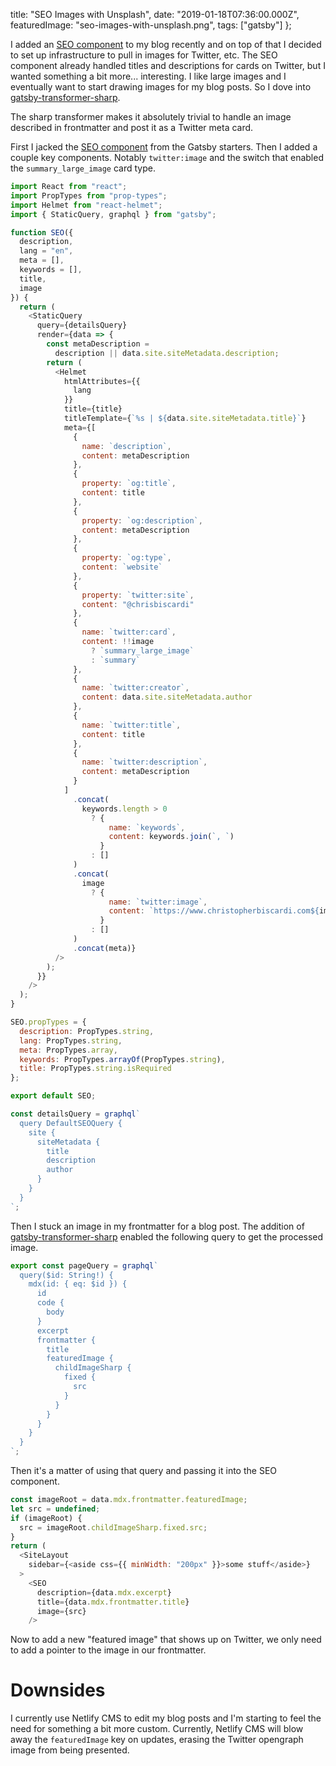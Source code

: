   title: "SEO Images with Unsplash",
  date: "2019-01-18T07:36:00.000Z",
  featuredImage: "seo-images-with-unsplash.png",
  tags: ["gatsby"]
};

I added an
[SEO component](https://www.gatsbyjs.org/docs/add-seo-component/)
to my blog recently and on top of that I decided to set up
infrastructure to pull in images for Twitter, etc. The SEO
component already handled titles and descriptions for cards
on Twitter, but I wanted something a bit more...
interesting. I like large images and I eventually want to
start drawing images for my blog posts. So I dove into
[gatsby-transformer-sharp](https://www.npmjs.com/package/gatsby-transformer-sharp).

The sharp transformer makes it absolutely trivial to handle
an image described in frontmatter and post it as a Twitter
meta card.

First I jacked the
[SEO component](https://www.gatsbyjs.org/docs/add-seo-component/)
from the Gatsby starters. Then I added a couple key
components. Notably `twitter:image` and the switch that
enabled the `summary_large_image` card type.

```js
import React from "react";
import PropTypes from "prop-types";
import Helmet from "react-helmet";
import { StaticQuery, graphql } from "gatsby";

function SEO({
  description,
  lang = "en",
  meta = [],
  keywords = [],
  title,
  image
}) {
  return (
    <StaticQuery
      query={detailsQuery}
      render={data => {
        const metaDescription =
          description || data.site.siteMetadata.description;
        return (
          <Helmet
            htmlAttributes={{
              lang
            }}
            title={title}
            titleTemplate={`%s | ${data.site.siteMetadata.title}`}
            meta={[
              {
                name: `description`,
                content: metaDescription
              },
              {
                property: `og:title`,
                content: title
              },
              {
                property: `og:description`,
                content: metaDescription
              },
              {
                property: `og:type`,
                content: `website`
              },
              {
                property: `twitter:site`,
                content: "@chrisbiscardi"
              },
              {
                name: `twitter:card`,
                content: !!image
                  ? `summary_large_image`
                  : `summary`
              },
              {
                name: `twitter:creator`,
                content: data.site.siteMetadata.author
              },
              {
                name: `twitter:title`,
                content: title
              },
              {
                name: `twitter:description`,
                content: metaDescription
              }
            ]
              .concat(
                keywords.length > 0
                  ? {
                      name: `keywords`,
                      content: keywords.join(`, `)
                    }
                  : []
              )
              .concat(
                image
                  ? {
                      name: `twitter:image`,
                      content: `https://www.christopherbiscardi.com${image}`
                    }
                  : []
              )
              .concat(meta)}
          />
        );
      }}
    />
  );
}

SEO.propTypes = {
  description: PropTypes.string,
  lang: PropTypes.string,
  meta: PropTypes.array,
  keywords: PropTypes.arrayOf(PropTypes.string),
  title: PropTypes.string.isRequired
};

export default SEO;

const detailsQuery = graphql`
  query DefaultSEOQuery {
    site {
      siteMetadata {
        title
        description
        author
      }
    }
  }
`;
```

Then I stuck an image in my frontmatter for a blog post. The
addition of
[gatsby-transformer-sharp](https://www.gatsbyjs.org/packages/gatsby-transformer-sharp/)
enabled the following query to get the processed image.

```js
export const pageQuery = graphql`
  query($id: String!) {
    mdx(id: { eq: $id }) {
      id
      code {
        body
      }
      excerpt
      frontmatter {
        title
        featuredImage {
          childImageSharp {
            fixed {
              src
            }
          }
        }
      }
    }
  }
`;
```

Then it's a matter of using that query and passing it into
the SEO component.

```js
const imageRoot = data.mdx.frontmatter.featuredImage;
let src = undefined;
if (imageRoot) {
  src = imageRoot.childImageSharp.fixed.src;
}
return (
  <SiteLayout
    sidebar={<aside css={{ minWidth: "200px" }}>some stuff</aside>}
  >
    <SEO
      description={data.mdx.excerpt}
      title={data.mdx.frontmatter.title}
      image={src}
    />
```

Now to add a new "featured image" that shows up on Twitter,
we only need to add a pointer to the image in our
frontmatter.

# Downsides

I currently use Netlify CMS to edit my blog posts and I'm
starting to feel the need for something a bit more custom.
Currently, Netlify CMS will blow away the `featuredImage`
key on updates, erasing the Twitter opengraph image from
being presented.

